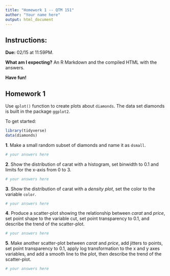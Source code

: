 ```yaml
---
title: "Homework 1 -- QTM 151"
author: "Your name here"
output: html_document
---
```


## Instructions:

**Due:** 02/15 at 11:59PM.

**What am I expecting?** An R Markdown and the compiled HTML with the answers.

**Have fun!**

## Homework 1

Use `qplot()` function to create plots about `diamonds`. The data set diamonds is built in the package
`ggplot2`.

To get started:

```r
library(tidyverse)
data(diamonds)
```

**1**. Make a small random subset of diamonds and name it as `dsmall`.

```r
# your answers here
```

**2**. Show the distribution of carat with a histogram, set binwidth to 0.1 and limits for the x-axis from 0
to 3.

```r
# your answers here
```

**3**. Show the distribution of carat with a *density plot*, set the color to the variable `color`.

```r
# your answers here
```

**4**. Produce a scatter-plot showing the relationship between *carat* and *price*, set point shape to the
variable cut, set point transparency to 0.1, and describe the trend of the scatter-plot.

```r
# your answers here
```

**5**. Make another scatter-plot between *carat* and *price*, add jitters to points, set point transparency to
0.1, apply log transformation to the x and y axes variables, and add a smooth line to the plot, then
describe the trend of the scatter-plot.

```r
# your answers here
```
